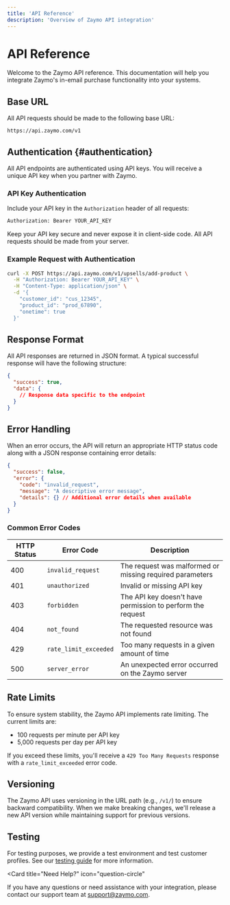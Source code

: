 ```yaml
---
title: 'API Reference'
description: 'Overview of Zaymo API integration'
---
```


# API Reference

Welcome to the Zaymo API reference. This documentation will help you integrate Zaymo's in-email purchase functionality into your systems.

## Base URL

All API requests should be made to the following base URL:

```
https://api.zaymo.com/v1
```

## Authentication {#authentication}

All API endpoints are authenticated using API keys. You will receive a unique API key when you partner with Zaymo.

### API Key Authentication

Include your API key in the `Authorization` header of all requests:

```bash
Authorization: Bearer YOUR_API_KEY
```

<Warning>
  Keep your API key secure and never expose it in client-side code. All API requests should be made from your server.
</Warning>

### Example Request with Authentication

```bash
curl -X POST https://api.zaymo.com/v1/upsells/add-product \
  -H "Authorization: Bearer YOUR_API_KEY" \
  -H "Content-Type: application/json" \
  -d '{
    "customer_id": "cus_12345",
    "product_id": "prod_67890",
    "onetime": true
  }'
```

## Response Format

All API responses are returned in JSON format. A typical successful response will have the following structure:

```json
{
  "success": true,
  "data": {
    // Response data specific to the endpoint
  }
}
```

## Error Handling

When an error occurs, the API will return an appropriate HTTP status code along with a JSON response containing error details:

```json
{
  "success": false,
  "error": {
    "code": "invalid_request",
    "message": "A descriptive error message",
    "details": {} // Additional error details when available
  }
}
```

### Common Error Codes

| HTTP Status | Error Code | Description |
| --- | --- | --- |
| 400 | `invalid_request` | The request was malformed or missing required parameters |
| 401 | `unauthorized` | Invalid or missing API key |
| 403 | `forbidden` | The API key doesn't have permission to perform the request |
| 404 | `not_found` | The requested resource was not found |
| 429 | `rate_limit_exceeded` | Too many requests in a given amount of time |
| 500 | `server_error` | An unexpected error occurred on the Zaymo server |

## Rate Limits

To ensure system stability, the Zaymo API implements rate limiting. The current limits are:

- 100 requests per minute per API key
- 5,000 requests per day per API key

If you exceed these limits, you'll receive a `429 Too Many Requests` response with a `rate_limit_exceeded` error code.

## Versioning

The Zaymo API uses versioning in the URL path (e.g., `/v1/`) to ensure backward compatibility. When we make breaking changes, we'll release a new API version while maintaining support for previous versions.

## Testing

For testing purposes, we provide a test environment and test customer profiles. See our [testing guide](/api-reference/testing) for more information.

<Card
  title="Need Help?"
  icon="question-circle"
>
  If you have any questions or need assistance with your integration, please contact our support team at [support@zaymo.com](mailto:support@zaymo.com).
</Card>
